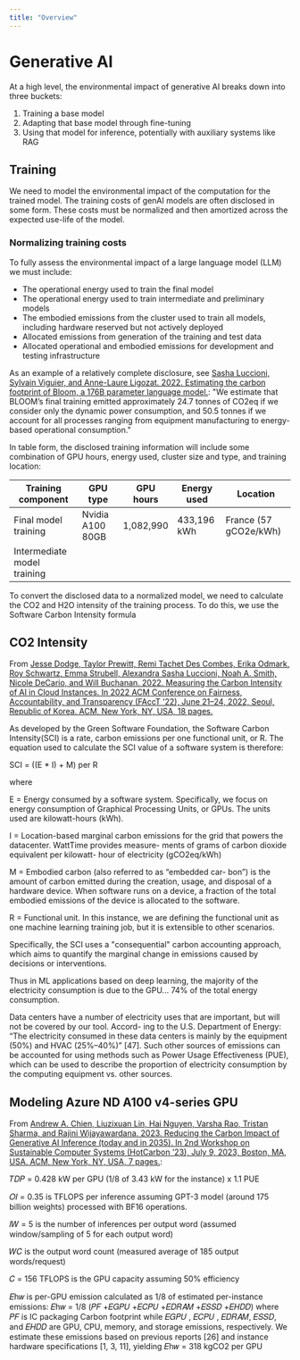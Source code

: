 ```yaml
---
title: "Overview"
---
```


# Generative AI

At a high level, the environmental impact of generative AI breaks down into three buckets:
1. Training a base model
2. Adapting that base model through fine-tuning
3. Using that model for inference, potentially with auxiliary systems like RAG

## Training

We need to model the environmental impact of the computation for the trained model. The training costs of genAI models are often disclosed in some form. These costs must be normalized and then amortized across the expected use-life of the model.

### Normalizing training costs

To fully assess the environmental impact of a large language model (LLM) we must include:
- The operational energy used to train the final model
- The operational energy used to train intermediate and preliminary models
- The embodied emissions from the cluster used to train all models, including hardware reserved but not actively deployed
- Allocated emissions from generation of the training and test data
- Allocated operational and embodied emissions for development and testing infrastructure

As an example of a relatively complete disclosure, see [Sasha Luccioni, Sylvain Viguier, and Anne-Laure Ligozat. 2022. Estimating the carbon footprint of Bloom, a 176B parameter language model.](https://arxiv.org/pdf/2211.02001): "We estimate that BLOOM’s final training emitted approximately 24.7 tonnes of CO2eq if we consider only the dynamic power consumption, and 50.5 tonnes if we account for all processes ranging from equipment manufacturing to energy-based operational consumption."

In table form, the disclosed training information will include some combination of GPU hours, energy used, cluster size and type, and training location:

| Training component | GPU type | GPU hours | Energy used | Location |
| - | - | - | - | - |
| Final model training | Nvidia A100 80GB | 1,082,990 | 433,196 kWh | France (57 gCO2e/kWh) |
| Intermediate model training | 

To convert the disclosed data to a normalized model, we need to calculate the CO2 and H2O intensity of the training process. To do this, we use the Software Carbon Intensity formula





## CO2 Intensity

From [Jesse Dodge, Taylor Prewitt, Remi Tachet Des Combes, Erika Odmark, Roy Schwartz, Emma Strubell, Alexandra Sasha Luccioni, Noah A. Smith, Nicole DeCario, and Will Buchanan. 2022. Measuring the Carbon Intensity of AI in Cloud Instances. In 2022 ACM Conference on Fairness, Accountability, and Transparency (FAccT ’22), June 21–24, 2022, Seoul, Republic of Korea. ACM, New York, NY, USA, 18 pages.](https://dl.acm.org/doi/pdf/10.1145/3531146.3533234)

As developed by the Green Software Foundation, the Software Carbon Intensity(SCI) is a rate, carbon emissions per one functional unit, or R. The equation used to calculate the SCI value of a software system is therefore:

SCI = ((E * I) + M) per R

where

E = Energy consumed by a software system. Specifically, we focus on energy consumption of Graphical Processing Units, or GPUs. The units used are kilowatt-hours (kWh).

I = Location-based marginal carbon emissions for the grid that powers the datacenter. WattTime provides measure- ments of grams of carbon dioxide equivalent per kilowatt- hour of electricity (gCO2eq/kWh)

M = Embodied carbon (also referred to as “embedded car- bon”) is the amount of carbon emitted during the creation, usage, and disposal of a hardware device. When software runs on a device, a fraction of the total embodied emissions of the device is allocated to the software.

R = Functional unit. In this instance, we are defining the functional unit as one machine learning training job, but it is extensible to other scenarios.

Specifically, the SCI uses a "consequential" carbon accounting approach, which aims to quantify the marginal change in emissions caused by decisions or interventions.

Thus in ML applications based on deep learning, the majority of the electricity consumption is due to the GPU... 74% of the total energy consumption.

Data centers have a number of electricity uses that are important, but will not be covered by our tool. Accord- ing to the U.S. Department of Energy: “The electricity consumed in these data centers is mainly by the equipment (50%) and HVAC (25%–40%)” [47]. Such other sources of emissions can be accounted for using methods such as Power Usage Effectiveness (PUE), which can be used to describe the proportion of electricity consumption by the computing equipment vs. other sources.

## Modeling Azure ND A100 v4-series GPU

From [Andrew A. Chien, Liuzixuan Lin, Hai Nguyen, Varsha Rao, Tristan Sharma, and Rajini Wijayawardana. 2023. Reducing the Carbon Impact of Generative AI Inference (today and in 2035). In 2nd Workshop on Sustainable Computer Systems (HotCarbon ’23), July 9, 2023, Boston, MA, USA. ACM, New York, NY, USA, 7 pages.](https://dl.acm.org/doi/pdf/10.1145/3604930.3605705):

𝑇𝐷𝑃 = 0.428 kW per GPU (1/8 of 3.43 kW for the instance) x 1.1 PUE

𝑂𝐼 = 0.35 is TFLOPS per inference assuming GPT-3 model (around 175 billion weights) processed with BF16 operations. 

𝐼𝑊 = 5 is the number of inferences per output word (assumed window/sampling of 5 for each output word)

𝑊𝐶 is the output word count (measured average of 185 output words/request)

𝐶 = 156 TFLOPS is the GPU capacity assuming 50% efficiency

𝐸h𝑤 is per-GPU emission calculated as 1/8 of estimated per-instance emissions:
𝐸h𝑤 = 1/8 (𝑃𝐹 +𝐸𝐺𝑃𝑈 +𝐸𝐶𝑃𝑈 +𝐸𝐷𝑅𝐴𝑀 +𝐸𝑆𝑆𝐷 +𝐸𝐻𝐷𝐷)
where 𝑃𝐹 is IC packaging Carbon footprint while 𝐸𝐺𝑃𝑈 , 𝐸𝐶𝑃𝑈 , 𝐸𝐷𝑅𝐴𝑀, 𝐸𝑆𝑆𝐷, and 𝐸𝐻𝐷𝐷 are GPU, CPU, memory, and storage emissions, respectively. We estimate these emissions based on previous reports [26] and instance hardware specifications [1, 3, 11], yielding 𝐸h𝑤 = 318 kgCO2 per GPU
